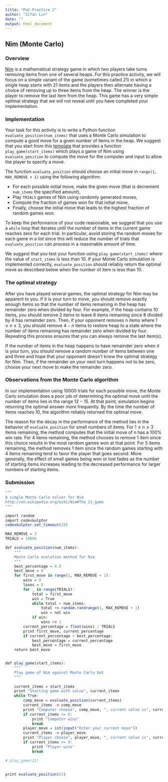 ```yaml
---
title: "PoC-Practice 2"
author: "Zifan Lin"
date: ""
output: html_document
---
```


## Nim (Monte Carlo)

### Overview

[Nim](http://en.wikipedia.org/wiki/Nim#The_21_game) is a mathematical strategy game in which two players take turns removing items from one of several heaps. For this practice activity, we will focus on a simple variant of the game (sometimes called 21) in which a single heap starts with 21 items and the players then alternate having a choice of removing up to three items from the heap. The winner is the player to remove the last item from the heap. This game has a very simple optimal strategy that we will not reveal until you have completed your implementation.

### Implementation

Your task for this activity is to write a Python function `evaluate_position(num_items)` that uses a Monte Carlo simulation to compute a good move for a given number of items in the heap. We suggest that you start from this [template](http://www.codeskulptor.org/#poc_nim_mc_template.py) that provides a function `play_game(start_items)` which plays a game of Nim using `evaluate_position` to compute the move for the computer and input to allow the player to specify a move.

The function `evaluate_position` should choose an initial move in `range(1, MAX_REMOVE + 1)` using the following algorithm:

- For each possible initial move, make the given move (that is decrement `num_items` the specified amount),
- Play `TRIALS` games of Nim using randomly generated moves,
- Compute the fraction of games won for that initial move,
- Finally, choose the initial move that leads to the highest fraction of random games won.

To keep the performance of your code reasonable, we suggest that you use a `while` loop that iterates until the number of items in the current game reaches zero for each trial. In particular, avoid storing the random moves for each game in a list since this will reduce the number of trials that `evaluate_position` can process in a reasonable amount of time.

We suggest that you test your function using `play_game(start_items)` where the value of `start_items` is less than $10$. If your Monte Carlo simulation is implemented correctly, `evaluate_position` should reliably return the optimal move as described below when the number of item is less than 10. 

### The optimal strategy

After you have played several games, the optimal strategy for Nim may be apparent to you. If it is your turn to move, you should remove exactly enough items so that the number of items remaining in the heap has remainder zero when divided by four. For example, if the heap contains $10$ items, you should remove $2$ items to leave $8$ items remaining since $8$ divided by $4$ has remainder zero. Then, if your opponent removes n items where $1 \leq n \leq 3$, you should remove $4 - n$ items to restore heap to a state where the number of items remaining has remainder zero when divided by four. Repeating this process ensures that you can always remove the last item(s).

If the number of items in the heap happens to have remainder zero when it is your turn, you should remove a random number of items between one and three and hope that your opponent doesn't know the optimal strategy for Nim. Then, if the remainder on your next turn happens not to be zero, choose your next move to make the remainder zero.

### Observations from the Monte Carlo algorithm

In our implementation using $10000$ trials for each possible move, the Monte Carlo simulation does a poor job of determining the optimal move until the number of items lies in the range $12 - 15$. At that point, simulation begins returning the optimal answer more frequently. By the time the number of items reaches $10$, the algorithm reliably returned the optimal move.

The reason for the decay in the performance of the method lies in the behavior of `evaluate_position` for small numbers of items. For $1 \leq n \leq 3$ items remaining, the method computes that the initial move of n has a $100 \%$ win rate. For $4$ items remaining, the method chooses to remove $1$ item since this choice results in the most random games won at that point. For $5$ items remaining, the method removes $1$ item since the random games starting with 4 items remaining tend to favor the player that goes second. More generally, the effect of small games being won or lost fades as the number of starting items increases leading to the decreased performance for larger numbers of starting items.


### Submission



```r
"""
A simple Monte Carlo solver for Nim
http://en.wikipedia.org/wiki/Nim#The_21_game
"""

import random
import codeskulptor
codeskulptor.set_timeout(20)

MAX_REMOVE = 3
TRIALS = 10000

def evaluate_position(num_items):
    """
    Monte Carlo evalation method for Nim
    """
    best_percentage = 0.0
    best_move = 0
    for first_move in range(1, MAX_REMOVE + 1):
        wins = 0
        loses = 0
        for _ in range(TRIALS):
            total = first_move
            win = True
            while total < num_items:
                total += random.randrange(1, MAX_REMOVE + 1)
                win = not win
            if win:
                wins += 1
        current_percentage = float(wins) / TRIALS
        print first_move, current_percentage
        if current_percentage > best_percentage:
            best_percentage = current_percentage
            best_move = first_move
    return best_move


def play_game(start_items):
    """
    Play game of Nim against Monte Carlo bot
    """
    
    current_items = start_items
    print "Starting game with value", current_items
    while True:
        comp_move = evaluate_position(current_items)
        current_items -= comp_move
        print "Computer choose", comp_move, ", current value is", current_items
        if current_items <= 0:
            print "Computer wins"
            break
        player_move = int(input("Enter your current move"))
        current_items -= player_move
        print "Player choose", player_move, ", current value is", current_items
        if current_items <= 0:
            print "Player wins"
            break

# play_game(21)
        
    
print evaluate_position(21)                 

```
